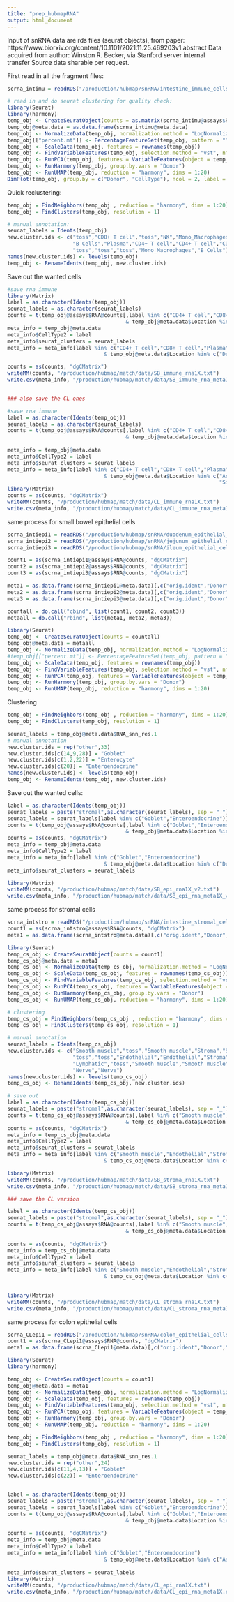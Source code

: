 ```yaml
---
title: "prep_hubmapRNA"
output: html_document
---
```


Input of snRNA data are rds files (seurat objects), from paper: https://www.biorxiv.org/content/10.1101/2021.11.25.469203v1.abstract
Data acquired from author: Winston R. Becker, via Stanford server internal transfer
Source data sharable per request.


First read in all the fragment files:

```r
scrna_intimu = readRDS("/production/hubmap/snRNA/intestine_immune_cells.rds")

# read in and do seurat clustering for quality check:
library(Seurat)
library(harmony)
temp_obj <- CreateSeuratObject(counts = as.matrix(scrna_intimu@assays$RNA@counts))
temp_obj@meta.data = as.data.frame(scrna_intimu@meta.data)
temp_obj <- NormalizeData(temp_obj, normalization.method = "LogNormalize", scale.factor = 10000)
temp_obj[["percent.mt"]] <- PercentageFeatureSet(temp_obj, pattern = "^MT-")
temp_obj <- ScaleData(temp_obj, features = rownames(temp_obj))
temp_obj <- FindVariableFeatures(temp_obj, selection.method = "vst", nfeatures = 2000)
temp_obj <- RunPCA(temp_obj, features = VariableFeatures(object = temp_obj))
temp_obj <- RunHarmony(temp_obj, group.by.vars = "Donor")
temp_obj <- RunUMAP(temp_obj, reduction = "harmony", dims = 1:20)
DimPlot(temp_obj, group.by = c("Donor", "CellType"), ncol = 2, label = TRUE)
```

Quick reclustering:

```r
temp_obj = FindNeighbors(temp_obj , reduction = "harmony", dims = 1:20)
temp_obj = FindClusters(temp_obj, resolution = 1)

# manual annotation:
seurat_labels = Idents(temp_obj)
new.cluster.ids <- c("toss","CD8+ T cell","toss","NK","Mono_Macrophages","Mono_Macrophages","Plasma",
                     "B Cells","Plasma","CD4+ T cell","CD4+ T cell","CD8+ T cell","Mono_Macrophages","Mono_Macrophages",
                     "toss","toss","toss","Mono_Macrophages","B Cells")
names(new.cluster.ids) <- levels(temp_obj)
temp_obj <- RenameIdents(temp_obj, new.cluster.ids)
```

Save out the wanted cells

```r
#save rna immune
library(Matrix)
label = as.character(Idents(temp_obj))
seurat_labels = as.character(seurat_labels)
counts = t(temp_obj@assays$RNA@counts[,label %in% c("CD4+ T cell","CD8+ T cell","Plasma","Mono_Macrophages","B Cells") 
                                      & temp_obj@meta.data$Location %in% c("Duodenum","Ileum","Mid-jejunum","Proximal-jejunum")])
meta_info = temp_obj@meta.data
meta_info$CellType2 = label
meta_info$seurat_clusters = seurat_labels
meta_info = meta_info[label %in% c("CD4+ T cell","CD8+ T cell","Plasma","Mono_Macrophages","B Cells","NK") 
                               & temp_obj@meta.data$Location %in% c("Duodenum","Ileum","Mid-jejunum","Proximal-jejunum"),]

counts = as(counts, "dgCMatrix")
writeMM(counts, "/production/hubmap/match/data/SB_immune_rna1X.txt")
write.csv(meta_info, "/production/hubmap/match/data/SB_immune_rna_meta1X.csv")


### also save the CL ones

#save rna immune
label = as.character(Idents(temp_obj))
seurat_labels = as.character(seurat_labels)
counts = t(temp_obj@assays$RNA@counts[,label %in% c("CD4+ T cell","CD8+ T cell","Plasma","Mono_Macrophages","B Cells") 
                                      & temp_obj@meta.data$Location %in% c("Ascending","Descending",
                                                                           "Sigmoid","Transverse")])
meta_info = temp_obj@meta.data
meta_info$CellType2 = label
meta_info$seurat_clusters = seurat_labels
meta_info = meta_info[label %in% c("CD4+ T cell","CD8+ T cell","Plasma","Mono_Macrophages","B Cells","NK") 
                               & temp_obj@meta.data$Location %in% c("Ascending","Descending",
                                                                    "Sigmoid","Transverse"),]
library(Matrix)
counts = as(counts, "dgCMatrix")
writeMM(counts, "/production/hubmap/match/data/CL_immune_rna1X.txt")
write.csv(meta_info, "/production/hubmap/match/data/CL_immune_rna_meta1X.csv")
```


###################### same process for small bowel epithelial cells


```r
scrna_intiepi1 = readRDS("/production/hubmap/snRNA/duodenum_epithelial_cells.rds") #duodenum
scrna_intiepi2 = readRDS("/production/hubmap/snRNA/jejunum_epithelial_cells.rds") #jejunum
scrna_intiepi3 = readRDS("/production/hubmap/snRNA/ileum_epithelial_cells.rds") #ileum

count1 = as(scrna_intiepi1@assays$RNA@counts, "dgCMatrix")
count2 = as(scrna_intiepi2@assays$RNA@counts, "dgCMatrix")
count3 = as(scrna_intiepi3@assays$RNA@counts, "dgCMatrix")

meta1 = as.data.frame(scrna_intiepi1@meta.data)[,c("orig.ident","Donor","Location","CellType")]
meta2 = as.data.frame(scrna_intiepi2@meta.data)[,c("orig.ident","Donor","Location","CellType")]
meta3 = as.data.frame(scrna_intiepi3@meta.data)[,c("orig.ident","Donor","Location","CellType")]

countall = do.call("cbind", list(count1, count2, count3))
metaall = do.call("rbind", list(meta1, meta2, meta3))

library(Seurat)
temp_obj <- CreateSeuratObject(counts = countall)
temp_obj@meta.data = metaall
temp_obj <- NormalizeData(temp_obj, normalization.method = "LogNormalize", scale.factor = 10000)
#temp_obj[["percent.mt"]] <- PercentageFeatureSet(temp_obj, pattern = "^MT-")
temp_obj <- ScaleData(temp_obj, features = rownames(temp_obj))
temp_obj <- FindVariableFeatures(temp_obj, selection.method = "vst", nfeatures = 2000)
temp_obj <- RunPCA(temp_obj, features = VariableFeatures(object = temp_obj))
temp_obj <- RunHarmony(temp_obj, group.by.vars = "Donor")
temp_obj <- RunUMAP(temp_obj, reduction = "harmony", dims = 1:20)
```

Clustering

```r
temp_obj = FindNeighbors(temp_obj , reduction = "harmony", dims = 1:20)
temp_obj = FindClusters(temp_obj, resolution = 1)

seurat_labels = temp_obj@meta.data$RNA_snn_res.1
# manual annotation
new.cluster.ids = rep("other",33)
new.cluster.ids[c(14,9,28)] = "Goblet"
new.cluster.ids[c(1,2,22)] = "Enterocyte"
new.cluster.ids[c(20)] = "Enteroendocrine"
names(new.cluster.ids) <- levels(temp_obj)
temp_obj <- RenameIdents(temp_obj, new.cluster.ids)
```

Save out the wanted cells:

```r
label = as.character(Idents(temp_obj))
seurat_labels = paste("stromal",as.character(seurat_labels), sep = "_")
seurat_labels = seurat_labels[label %in% c("Goblet","Enteroendocrine")]
counts = t(temp_obj@assays$RNA@counts[,label %in% c("Goblet","Enteroendocrine") 
                                      & temp_obj@meta.data$Location %in% c("Duodenum","Ileum","Mid-jejunum","Proximal-jejunum")])
counts = as(counts, "dgCMatrix")
meta_info = temp_obj@meta.data
meta_info$CellType2 = label
meta_info = meta_info[label %in% c("Goblet","Enteroendocrine") 
                               & temp_obj@meta.data$Location %in% c("Duodenum","Ileum","Mid-jejunum","Proximal-jejunum"),]
meta_info$seurat_clusters = seurat_labels

library(Matrix)
writeMM(counts, "/production/hubmap/match/data/SB_epi_rna1X_v2.txt")
write.csv(meta_info, "/production/hubmap/match/data/SB_epi_rna_meta1X_v2.csv")
```


###################### same process for stromal cells


```r
scrna_intstro = readRDS("/production/hubmap/snRNA/intestine_stromal_cells.rds") #sb
count1 = as(scrna_intstro@assays$RNA@counts, "dgCMatrix")
meta1 = as.data.frame(scrna_intstro@meta.data)[,c("orig.ident","Donor","Location","CellType")]

library(Seurat)
temp_cs_obj <- CreateSeuratObject(counts = count1)
temp_cs_obj@meta.data = meta1
temp_cs_obj <- NormalizeData(temp_cs_obj, normalization.method = "LogNormalize", scale.factor = 10000)
temp_cs_obj <- ScaleData(temp_cs_obj, features = rownames(temp_cs_obj))
temp_cs_obj <- FindVariableFeatures(temp_cs_obj, selection.method = "vst", nfeatures = 2000)
temp_cs_obj <- RunPCA(temp_cs_obj, features = VariableFeatures(object = temp_cs_obj))
temp_cs_obj <- RunHarmony(temp_cs_obj, group.by.vars = "Donor")
temp_cs_obj <- RunUMAP(temp_cs_obj, reduction = "harmony", dims = 1:20)

# clustering
temp_cs_obj = FindNeighbors(temp_cs_obj , reduction = "harmony", dims = 1:20)
temp_cs_obj = FindClusters(temp_cs_obj, resolution = 1)

# manual annotation
seurat_labels = Idents(temp_cs_obj)
new.cluster.ids <- c("Smooth muscle","toss","Smooth muscle","Stroma","Smooth muscle","Smooth muscle","Smooth muscle","toss",
                     "toss","toss","Endothelial","Endothelial","Stroma","Smooth muscle","toss","Smooth muscle","Endothelial",
                     "Lymphatic","toss","Smooth muscle","Smooth muscle","Smooth muscle","toss","Stroma","Stroma","toss",
                     "Nerve","Nerve")
names(new.cluster.ids) <- levels(temp_cs_obj)
temp_cs_obj <- RenameIdents(temp_cs_obj, new.cluster.ids)

# save out 
label = as.character(Idents(temp_cs_obj))
seurat_labels = paste("stromal",as.character(seurat_labels), sep = "_")
counts = t(temp_cs_obj@assays$RNA@counts[,label %in% c("Smooth muscle","Endothelial","Stroma","Nerve","Lymphatic") 
                                      & temp_cs_obj@meta.data$Location %in% c("Duodenum","Ileum","Mid-jejunum","Proximal-jejunum")])
counts = as(counts, "dgCMatrix")
meta_info = temp_cs_obj@meta.data
meta_info$CellType2 = label
meta_info$seurat_clusters = seurat_labels
meta_info = meta_info[label %in% c("Smooth muscle","Endothelial","Stroma","Nerve","Lymphatic") 
                               & temp_cs_obj@meta.data$Location %in% c("Duodenum","Ileum","Mid-jejunum","Proximal-jejunum"),]

library(Matrix)
writeMM(counts, "/production/hubmap/match/data/SB_stroma_rna1X.txt")
write.csv(meta_info, "/production/hubmap/match/data/SB_stroma_rna_meta1X.csv")

### save the CL version

label = as.character(Idents(temp_cs_obj))
seurat_labels = paste("stromal",as.character(seurat_labels), sep = "_")
counts = t(temp_cs_obj@assays$RNA@counts[,label %in% c("Smooth muscle","Endothelial","Stroma","Nerve","Lymphatic") 
                                      & temp_cs_obj@meta.data$Location %in% c("Ascending","Descending",
                                                                           "Sigmoid","Transverse")])
counts = as(counts, "dgCMatrix")
meta_info = temp_cs_obj@meta.data
meta_info$CellType2 = label
meta_info$seurat_clusters = seurat_labels
meta_info = meta_info[label %in% c("Smooth muscle","Endothelial","Stroma","Nerve","Lymphatic") 
                               & temp_cs_obj@meta.data$Location %in% c("Ascending","Descending",
                                                                           "Sigmoid","Transverse"),]

library(Matrix)
writeMM(counts, "/production/hubmap/match/data/CL_stroma_rna1X.txt")
write.csv(meta_info, "/production/hubmap/match/data/CL_stroma_rna_meta1X.csv")
```


###################### same process for colon epithelial cells


```r
scrna_CLepi1 = readRDS("/production/hubmap/snRNA/colon_epithelial_cells.rds") #duodenum
count1 = as(scrna_CLepi1@assays$RNA@counts, "dgCMatrix")
meta1 = as.data.frame(scrna_CLepi1@meta.data)[,c("orig.ident","Donor","Location","CellType")]

library(Seurat)
library(harmony)

temp_obj <- CreateSeuratObject(counts = count1)
temp_obj@meta.data = meta1
temp_obj <- NormalizeData(temp_obj, normalization.method = "LogNormalize", scale.factor = 10000)
temp_obj <- ScaleData(temp_obj, features = rownames(temp_obj))
temp_obj <- FindVariableFeatures(temp_obj, selection.method = "vst", nfeatures = 2000)
temp_obj <- RunPCA(temp_obj, features = VariableFeatures(object = temp_obj))
temp_obj <- RunHarmony(temp_obj, group.by.vars = "Donor")
temp_obj <- RunUMAP(temp_obj, reduction = "harmony", dims = 1:20)

temp_obj = FindNeighbors(temp_obj , reduction = "harmony", dims = 1:20)
temp_obj = FindClusters(temp_obj, resolution = 1)

seurat_labels = temp_obj@meta.data$RNA_snn_res.1
new.cluster.ids = rep("other",24)
new.cluster.ids[c(11,4,13)] = "Goblet"
new.cluster.ids[c(22)] = "Enteroendocrine"


label = as.character(Idents(temp_obj))
seurat_labels = paste("stromal",as.character(seurat_labels), sep = "_")
seurat_labels = seurat_labels[label %in% c("Goblet","Enteroendocrine")]
counts = t(temp_obj@assays$RNA@counts[,label %in% c("Goblet","Enteroendocrine") 
                                      & temp_obj@meta.data$Location %in% c("Ascending","Descending",
                                                                           "Sigmoid","Transverse")])
counts = as(counts, "dgCMatrix")
meta_info = temp_obj@meta.data
meta_info$CellType2 = label
meta_info = meta_info[label %in% c("Goblet","Enteroendocrine") 
                               & temp_obj@meta.data$Location %in% c("Ascending","Descending",
                                                                           "Sigmoid","Transverse"),]
meta_info$seurat_clusters = seurat_labels
library(Matrix)
writeMM(counts, "/production/hubmap/match/data/CL_epi_rna1X.txt")
write.csv(meta_info, "/production/hubmap/match/data/CL_epi_rna_meta1X.csv")
```



